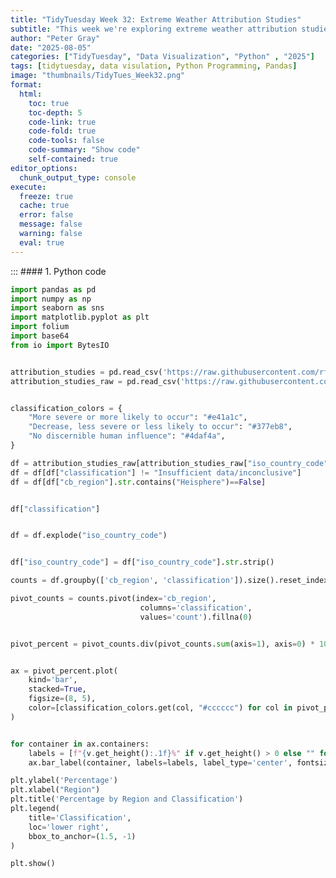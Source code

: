 ```yaml
---
title: "TidyTuesday Week 32: Extreme Weather Attribution Studies"
subtitle: "This week we're exploring extreme weather attribution studies. The dataset comes from Carbon Brief's article Mapped: How climate change affects extreme weather around the world"
author: "Peter Gray"
date: "2025-08-05" 
categories: ["TidyTuesday", "Data Visualization", "Python" , "2025"]
tags: [tidytuesday, data visulation, Python Programming, Pandas]
image: "thumbnails/TidyTues_Week32.png"
format:
  html:
    toc: true
    toc-depth: 5
    code-link: true
    code-fold: true
    code-tools: false
    code-summary: "Show code"
    self-contained: true
editor_options: 
  chunk_output_type: console
execute: 
  freeze: true                                                  
  cache: true                                                   
  error: false
  message: false
  warning: false
  eval: true
---
```


:::
#### 1. Python code

```python
import pandas as pd
import numpy as np
import seaborn as sns
import matplotlib.pyplot as plt
import folium
import base64
from io import BytesIO


attribution_studies = pd.read_csv('https://raw.githubusercontent.com/rfordatascience/tidytuesday/main/data/2025/2025-08-12/attribution_studies.csv')
attribution_studies_raw = pd.read_csv('https://raw.githubusercontent.com/rfordatascience/tidytuesday/main/data/2025/2025-08-12/attribution_studies_raw.csv')


classification_colors = {
    "More severe or more likely to occur": "#e41a1c",
    "Decrease, less severe or less likely to occur": "#377eb8",
    "No discernible human influence": "#4daf4a",
}

df = attribution_studies_raw[attribution_studies_raw["iso_country_code"].notnull()]
df = df[df["classification"] != "Insufficient data/inconclusive"]
df = df[df["cb_region"].str.contains("Heisphere")==False]


df["classification"]


df = df.explode("iso_country_code")


df["iso_country_code"] = df["iso_country_code"].str.strip()

counts = df.groupby(['cb_region', 'classification']).size().reset_index(name='count')

pivot_counts = counts.pivot(index='cb_region',
                             columns='classification',
                             values='count').fillna(0)


pivot_percent = pivot_counts.div(pivot_counts.sum(axis=1), axis=0) * 100


ax = pivot_percent.plot(
    kind='bar',
    stacked=True,
    figsize=(8, 5),
    color=[classification_colors.get(col, "#cccccc") for col in pivot_percent.columns]
)


for container in ax.containers:
    labels = [f"{v.get_height():.1f}%" if v.get_height() > 0 else "" for v in container]
    ax.bar_label(container, labels=labels, label_type='center', fontsize=8, color="white")

plt.ylabel('Percentage')
plt.xlabel("Region")
plt.title('Percentage by Region and Classification')
plt.legend(
    title='Classification',
    loc='lower right',
    bbox_to_anchor=(1.5, -1)
)

plt.show()

```
